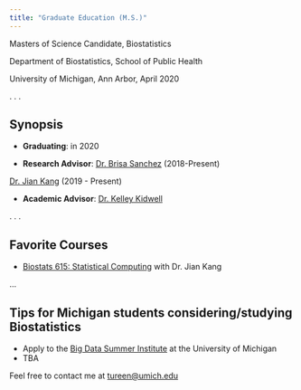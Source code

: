 ```yaml
---
title: "Graduate Education (M.S.)"
---
```




Masters of Science Candidate, Biostatistics

Department of Biostatistics, School of Public Health

University of Michigan, Ann Arbor, April 2020

. . .

## Synopsis

- **Graduating**: in 2020

- **Research Advisor**: [Dr. Brisa Sanchez](https://sph.umich.edu/faculty-profiles/sanchez-brisa.html) (2018-Present)

[Dr. Jian Kang](https://sph.umich.edu/faculty-profiles/kang-jian.html) (2019 - Present)

- **Academic Advisor**: [Dr. Kelley Kidwell](https://sph.umich.edu/faculty-profiles/kidwell-kelley.html)


. . .

## Favorite Courses

- [Biostats 615: Statistical Computing](https://sph.umich.edu/biostat/course.php?courseID=BIOSTAT615) with Dr. Jian Kang

...

## Tips for Michigan students considering/studying Biostatistics

- Apply to the [Big Data Summer Institute](https://sph.umich.edu/bdsi/) at the University of Michigan
- TBA



Feel free to contact me at [tureen@umich.edu]()
